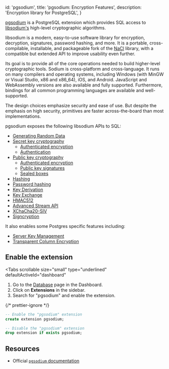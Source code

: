
  id: 'pgsodium',
  title: 'pgsodium: Encryption Features',
  description: 'Encryption library for PostgreSQL',
}

[pgsodium](https://github.com/michelp/pgsodium) is a PostgreSQL
extension which provides SQL access to
[libsodium's](https://doc.libsodium.org/) high-level cryptographic
algorithms.

libsodium is a modern, easy-to-use software library for encryption,
decryption, signatures, password hashing, and more.  It is a portable,
cross-compilable, installable, and packageable fork of the
[NaCl](http://nacl.cr.yp.to/) library, with a compatible but extended
API to improve usability even further.

Its goal is to provide all of the core operations needed to build
higher-level cryptographic tools.  Sodium is cross-platform and
cross-language. It runs on many compilers and operating systems,
including Windows (with MinGW or Visual Studio, x86 and x86_64), iOS,
and Android. JavaScript and WebAssembly versions are also available
and fully supported. Furthermore, bindings for all common programming
languages are available and well-supported.

The design choices emphasize security and ease of use. But despite the
emphasis on high security, primitives are faster across-the-board than
most implementations.

pgsodium exposes the following libsodium APIs to SQL:

- [Generating Random Data](https://github.com/michelp/pgsodium/#generating-random-data)
- [Secret key cryptography](https://github.com/michelp/pgsodium/#secret-key-cryptography)
   - [Authenticated encryption](https://github.com/michelp/pgsodium/#authenticated-encryption)
   - [Authentication](https://github.com/michelp/pgsodium/#authentication)
- [Public key cryptography](https://github.com/michelp/pgsodium/#public-key-cryptography)
   - [Authenticated encryption](https://github.com/michelp/pgsodium/#authenticated-encryption-1)
   - [Public key signatures](https://github.com/michelp/pgsodium/#public-key-signatures)
   - [Sealed boxes](https://github.com/michelp/pgsodium/#sealed-boxes)
- [Hashing](https://github.com/michelp/pgsodium/#hashing)
- [Password hashing](https://github.com/michelp/pgsodium/#password-hashing)
- [Key Derivation](https://github.com/michelp/pgsodium/#key-derivation)
- [Key Exchange](https://github.com/michelp/pgsodium/#key-exchange)
- [HMAC512](https://github.com/michelp/pgsodium/#hmac512)
- [Advanced Stream API](https://github.com/michelp/pgsodium/#advanced-stream-api)
- [XChaCha20-SIV](https://github.com/michelp/pgsodium/#xchacha20-siv)
- [Signcryption](https://github.com/michelp/pgsodium/#signcryption)

It also enables some Postgres specific features including:

- [Server Key Management](https://github.com/michelp/pgsodium#server-key-management)
- [Transparent Column Encryption](https://github.com/michelp/pgsodium#transparent-column-encryption)

## Enable the extension

<Tabs
  scrollable
  size="small"
  type="underlined"
  defaultActiveId="dashboard"
>
<TabPanel id="dashboard" label="Dashboard">

1. Go to the [Database](https://app.supabase.com/project/_/database/tables) page in the Dashboard.
2. Click on **Extensions** in the sidebar.
3. Search for "pgsodium" and enable the extension.

</TabPanel>
<TabPanel id="sql" label="SQL">

{/* prettier-ignore */}
```sql
-- Enable the "pgsodium" extension
create extension pgsodium;

-- Disable the "pgsodium" extension
drop extension if exists pgsodium;
```

</TabPanel>
</Tabs>

## Resources

- Official [`pgsodium` documentation](https://github.com/michelp/pgsodium)


